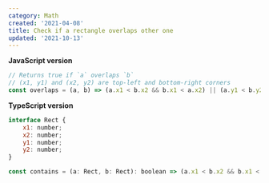 ```yaml
---
category: Math
created: '2021-04-08'
title: Check if a rectangle overlaps other one
updated: '2021-10-13'
---
```


**JavaScript version**

```js
// Returns true if `a` overlaps `b`
// (x1, y1) and (x2, y2) are top-left and bottom-right corners
const overlaps = (a, b) => (a.x1 < b.x2 && b.x1 < a.x2) || (a.y1 < b.y2 && b.y1 < a.y2);
```

**TypeScript version**

```js
interface Rect {
    x1: number;
    x2: number;
    y1: number;
    y2: number;
}

const contains = (a: Rect, b: Rect): boolean => (a.x1 < b.x2 && b.x1 < a.x2) || (a.y1 < b.y2 && b.y1 < a.y2);
```
